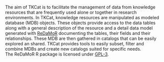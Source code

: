 The aim of TKCat is to facilitate the management of data from knowledge
resources that are frequently used alone or together in research environments.
In TKCat, knowledge resources are manipulated as modeled database (MDB) objects.
These objects provide access to the data tables along with a general description
of the resource and a detail data model generated with
[ReDaMoR](https://github.com/patzaw/ReDaMoR) documenting the tables, their
fields and their relationships. These MDB are then gathered in catalogs that can
be easily explored an shared. TKCat provides tools to easily subset, filter and
combine MDBs and create new catalogs suited for specific needs.\
The ReDaMoR R package is licensed under
[GPL-3](https://www.gnu.org/licenses/gpl-3.0.en.html).
